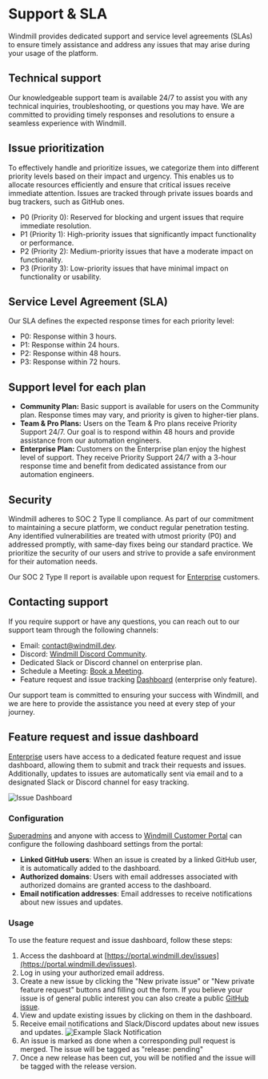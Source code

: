 
# Support & SLA

Windmill provides dedicated support and service level agreements (SLAs) to ensure timely assistance and address any issues that may arise during your usage of the platform.

## Technical support

Our knowledgeable support team is available 24/7 to assist you with any technical inquiries, troubleshooting, or questions you may have. We are committed to providing timely responses and resolutions to ensure a seamless experience with Windmill.

## Issue prioritization

To effectively handle and prioritize issues, we categorize them into different priority levels based on their impact and urgency. This enables us to allocate resources efficiently and ensure that critical issues receive immediate attention. Issues are tracked through private issues boards and bug trackers, such as GitHub ones.

- P0 (Priority 0): Reserved for blocking and urgent issues that require immediate resolution.
- P1 (Priority 1): High-priority issues that significantly impact functionality or performance.
- P2 (Priority 2): Medium-priority issues that have a moderate impact on functionality.
- P3 (Priority 3): Low-priority issues that have minimal impact on functionality or usability.

## Service Level Agreement (SLA)

Our SLA defines the expected response times for each priority level:

- P0: Response within 3 hours.
- P1: Response within 24 hours.
- P2: Response within 48 hours.
- P3: Response within 72 hours.

## Support level for each plan

- **Community Plan:** Basic support is available for users on the Community plan. Response times may vary, and priority is given to higher-tier plans.
- **Team & Pro Plans:** Users on the Team & Pro plans receive Priority Support 24/7. Our goal is to respond within 48 hours and provide assistance from our automation engineers.
- **Enterprise Plan:** Customers on the Enterprise plan enjoy the highest level of support. They receive Priority Support 24/7 with a 3-hour response time and benefit from dedicated assistance from our automation engineers.

<div className="grid grid-cols-2 gap-6 mb-4">
	<DocCard title="Pricing" description="Details on each Windmill Plan" href="/pricing" />
</div>

## Security

Windmill adheres to SOC 2 Type II compliance. As part of our commitment to maintaining a secure platform, we conduct regular penetration testing. Any identified vulnerabilities are treated with utmost priority (P0) and addressed promptly, with same-day fixes being our standard practice. We prioritize the security of our users and strive to provide a safe environment for their automation needs.

Our SOC 2 Type II report is available upon request for [Enterprise](/pricing) customers.

## Contacting support

If you require support or have any questions, you can reach out to our support team through the following channels:

- Email: contact@windmill.dev.
- Discord: [Windmill Discord Community](https://discord.com/invite/V7PM2YHsPB).
- Dedicated Slack or Discord channel on enterprise plan.
- Schedule a Meeting: [Book a Meeting](https://www.windmill.dev/book-demo).
- Feature request and issue tracking [Dashboard](https://portal.windmill.dev/issues) (enterprise only feature).

Our support team is committed to ensuring your success with Windmill, and we are here to provide the assistance you need at every step of your journey.

<div className="grid grid-cols-2 gap-6 mb-4">
	<DocCard
		title="Contact / Getting help"
		description="Getting stuck using Windmill? Your problem can be quickly solved and reporting it is the best way to contribute."
		href="/docs/misc/getting_help"
	/>
</div>

## Feature request and issue dashboard

[Enterprise](/pricing) users have access to a dedicated feature request and issue dashboard, allowing them to submit and track their requests and issues. Additionally, updates to issues are automatically sent via email and to a designated Slack or Discord channel for easy tracking.

![Issue Dashboard](./dashboard.png)

### Configuration

[Superadmins](../../core_concepts/16_roles_and_permissions/index.mdx) and anyone with access to [Windmill Customer Portal](../7_plans_details/index.mdx#windmill-customer-portal) can configure the following dashboard settings from the portal:
- **Linked GitHub users**: When an issue is created by a linked GitHub user, it is automatically added to the dashboard.
- **Authorized domains**: Users with email addresses associated with authorized domains are granted access to the dashboard.
- **Email notification addresses**: Email addresses to receive notifications about new issues and updates.

### Usage

To use the feature request and issue dashboard, follow these steps:

1. Access the dashboard at [https://portal.windmill.dev/issues](https://portal.windmill.dev/issues).
2. Log in using your authorized email address.
3. Create a new issue by clicking the "New private issue" or "New private feature request" buttons and filling out the form. If you believe your issue is of general public interest you can also create a public [GitHub issue](https://github.com/windmill-labs/windmill/issues).
4. View and update existing issues by clicking on them in the dashboard.
5. Receive email notifications and Slack/Discord updates about new issues and updates.
![Example Slack Notification](./example_slack_notification.png)
6. An issue is marked as done when a corresponding pull request is merged. The issue will be tagged as "release: pending"
7. Once a new release has been cut, you will be notified and the issue will be tagged with the release version.

<div className="grid grid-cols-2 gap-6 mb-4">
	<DocCard
		title="Windmill Customer Portal"
		description="Follow usage, subscription, issues and feature requests."
		href="/docs/misc/plans_details#windmill-customer-portal"
	/>
</div>